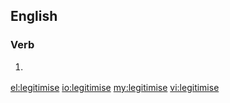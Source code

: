 ==English==

===Verb===
{{en-verb|legitimis|ing}}

# {{British}} {{alternative form of|legitimize}}

[[el:legitimise]]
[[io:legitimise]]
[[my:legitimise]]
[[vi:legitimise]]